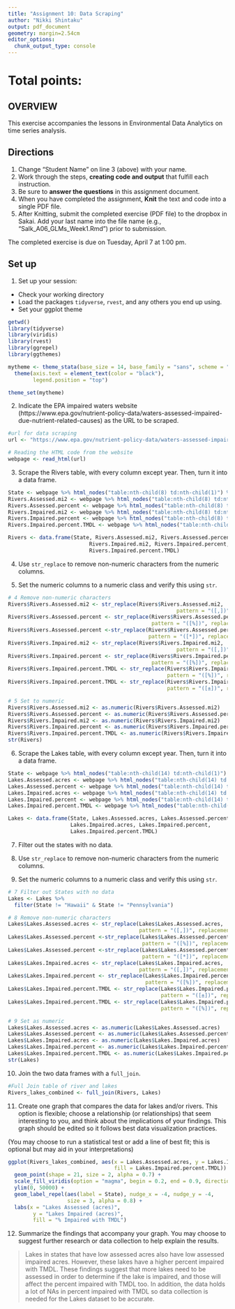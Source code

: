```yaml
---
title: "Assignment 10: Data Scraping"
author: "Nikki Shintaku"
output: pdf_document
geometry: margin=2.54cm
editor_options: 
  chunk_output_type: console
---
```


# Total points:

## OVERVIEW

This exercise accompanies the lessons in Environmental Data Analytics on time series analysis. 

## Directions
1. Change "Student Name" on line 3 (above) with your name.
3. Work through the steps, **creating code and output** that fulfill each instruction.
4. Be sure to **answer the questions** in this assignment document.
6. When you have completed the assignment, **Knit** the text and code into a single PDF file.
8. After Knitting, submit the completed exercise (PDF file) to the dropbox in Sakai. Add your last name into the file name (e.g., "Salk_A06_GLMs_Week1.Rmd") prior to submission.

The completed exercise is due on Tuesday, April 7 at 1:00 pm.

## Set up 
1. Set up your session:

* Check your working directory
* Load the packages `tidyverse`, `rvest`, and any others you end up using.
* Set your ggplot theme

```r
getwd()
library(tidyverse)
library(viridis)
library(rvest)
library(ggrepel)
library(ggthemes)

mytheme <- theme_stata(base_size = 14, base_family = "sans", scheme = "s2mono") +
  theme(axis.text = element_text(color = "black"), 
        legend.position = "top")

theme_set(mytheme)

```

2. Indicate the EPA impaired waters website (https://www.epa.gov/nutrient-policy-data/waters-assessed-impaired-due-nutrient-related-causes) as the URL to be scraped. 

```r
#url for data scraping
url <- "https://www.epa.gov/nutrient-policy-data/waters-assessed-impaired-due-nutrient-related-causes"

# Reading the HTML code from the website
webpage <- read_html(url)

```

3. Scrape the Rivers table, with every column except year. Then, turn it into a data frame.

```r

State <- webpage %>% html_nodes("table:nth-child(8) td:nth-child(1)") %>% html_text()
Rivers.Assessed.mi2 <- webpage %>% html_nodes("table:nth-child(8) td:nth-child(2)") %>% html_text()
Rivers.Assessed.percent <- webpage %>% html_nodes("table:nth-child(8) td:nth-child(3)") %>% html_text()
Rivers.Impaired.mi2 <- webpage %>% html_nodes("table:nth-child(8) td:nth-child(4)") %>% html_text()
Rivers.Impaired.percent <- webpage %>% html_nodes("table:nth-child(8) td:nth-child(5)") %>% html_text()
Rivers.Impaired.percent.TMDL <- webpage %>% html_nodes("table:nth-child(8) td:nth-child(6)") %>% html_text()

Rivers <- data.frame(State, Rivers.Assessed.mi2, Rivers.Assessed.percent, 
                          Rivers.Impaired.mi2, Rivers.Impaired.percent, 
                          Rivers.Impaired.percent.TMDL)
```

4. Use `str_replace` to remove non-numeric characters from the numeric columns. 

5. Set the numeric columns to a numeric class and verify this using `str`.

```r
# 4 Remove non-numeric characters
Rivers$Rivers.Assessed.mi2 <- str_replace(Rivers$Rivers.Assessed.mi2,
                                                      pattern = "([,])", replacement = "")
Rivers$Rivers.Assessed.percent <- str_replace(Rivers$Rivers.Assessed.percent, 
                                              pattern = "([%])", replacement = "")
Rivers$Rivers.Assessed.percent <-str_replace(Rivers$Rivers.Assessed.percent,
                                             pattern = "([*])", replacement = "")
Rivers$Rivers.Impaired.mi2 <- str_replace(Rivers$Rivers.Impaired.mi2,
                                                      pattern = "([,])", replacement = "")
Rivers$Rivers.Impaired.percent <- str_replace(Rivers$Rivers.Impaired.percent, 
                                              pattern = "([%])", replacement = "")
Rivers$Rivers.Impaired.percent.TMDL <- str_replace(Rivers$Rivers.Impaired.percent.TMDL,
                                                   pattern = "([%])", replacement = "")
Rivers$Rivers.Impaired.percent.TMDL <- str_replace(Rivers$Rivers.Impaired.percent.TMDL,
                                                   pattern = "([±])", replacement = "")

# 5 Set to numeric 
Rivers$Rivers.Assessed.mi2 <- as.numeric(Rivers$Rivers.Assessed.mi2)
Rivers$Rivers.Assessed.percent <- as.numeric(Rivers$Rivers.Assessed.percent)
Rivers$Rivers.Impaired.mi2 <- as.numeric(Rivers$Rivers.Impaired.mi2)
Rivers$Rivers.Impaired.percent <- as.numeric(Rivers$Rivers.Impaired.percent)
Rivers$Rivers.Impaired.percent.TMDL <- as.numeric(Rivers$Rivers.Impaired.percent.TMDL)
str(Rivers)

```

6. Scrape the Lakes table, with every column except year. Then, turn it into a data frame.

```r
State <- webpage %>% html_nodes("table:nth-child(14) td:nth-child(1)") %>% html_text()
Lakes.Assessed.acres <- webpage %>% html_nodes("table:nth-child(14) td:nth-child(2)") %>% html_text()
Lakes.Assessed.percent <- webpage %>% html_nodes("table:nth-child(14) td:nth-child(3)") %>% html_text()
Lakes.Impaired.acres <- webpage %>% html_nodes("table:nth-child(14) td:nth-child(4)") %>% html_text()
Lakes.Impaired.percent <- webpage %>% html_nodes("table:nth-child(14) td:nth-child(5)") %>% html_text()
Lakes.Impaired.percent.TMDL <- webpage %>% html_nodes("table:nth-child(14) td:nth-child(6)") %>% html_text()

Lakes <- data.frame(State, Lakes.Assessed.acres, Lakes.Assessed.percent, 
                    Lakes.Impaired.acres, Lakes.Impaired.percent, 
                    Lakes.Impaired.percent.TMDL)
```

7. Filter out the states with no data. 

8. Use `str_replace` to remove non-numeric characters from the numeric columns. 

9. Set the numeric columns to a numeric class and verify this using `str`.
```r
# 7 Filter out States with no data
Lakes <- Lakes %>%
  filter(State != "Hawaii" & State != "Pennsylvania")

# 8 Remove non-numeric characters
Lakes$Lakes.Assessed.acres <- str_replace(Lakes$Lakes.Assessed.acres,
                                          pattern = "([,])", replacement = "")
Lakes$Lakes.Assessed.percent <-str_replace(Lakes$Lakes.Assessed.percent,
                                           pattern = "([%])", replacement = "")
Lakes$Lakes.Assessed.percent <-str_replace(Lakes$Lakes.Assessed.percent,
                                           pattern = "([*])", replacement = "")
Lakes$Lakes.Impaired.acres <- str_replace(Lakes$Lakes.Impaired.acres,
                                          pattern = "([,])", replacement = "")
Lakes$Lakes.Impaired.percent <- str_replace(Lakes$Lakes.Impaired.percent,
                                            pattern = "([%])", replacement = "")
Lakes$Lakes.Impaired.percent.TMDL <- str_replace(Lakes$Lakes.Impaired.percent.TMDL,
                                                 pattern = "([±])", replacement = "")
Lakes$Lakes.Impaired.percent.TMDL <- str_replace(Lakes$Lakes.Impaired.percent.TMDL,
                                                 pattern = "([%])", replacement = "")

# 9 Set as numeric
Lakes$Lakes.Assessed.acres <- as.numeric(Lakes$Lakes.Assessed.acres)
Lakes$Lakes.Assessed.percent <- as.numeric(Lakes$Lakes.Assessed.percent)
Lakes$Lakes.Impaired.acres <- as.numeric(Lakes$Lakes.Impaired.acres)
Lakes$Lakes.Impaired.percent <- as.numeric(Lakes$Lakes.Impaired.percent)
Lakes$Lakes.Impaired.percent.TMDL <- as.numeric(Lakes$Lakes.Impaired.percent.TMDL)
str(Lakes)

```

10. Join the two data frames with a `full_join`.

```r
#Full Join table of river and lakes
Rivers_lakes_combined <- full_join(Rivers, Lakes)
```

11. Create one graph that compares the data for lakes and/or rivers. This option is flexible; choose a relationship (or relationships) that seem interesting to you, and think about the implications of your findings. This graph should be edited so it follows best data visualization practices. 

(You may choose to run a statistical test or add a line of best fit; this is optional but may aid in your interpretations)
```r
ggplot(Rivers_lakes_combined, aes(x = Lakes.Assessed.acres, y = Lakes.Impaired.acres, 
                                  fill = Lakes.Impaired.percent.TMDL)) +
  geom_point(shape = 21, size = 2, alpha = 0.7) +
  scale_fill_viridis(option = "magma", begin = 0.2, end = 0.9, direction = -1) +
  ylim(0, 50000) +
  geom_label_repel(aes(label = State), nudge_x = -4, nudge_y = -4, 
                   size = 3, alpha = 0.8) +
  labs(x = "Lakes Assessed (acres)",
        y = "Lakes Impaired (acres)", 
        fill = "% Impaired with TMDL")
```

12. Summarize the findings that accompany your graph. You may choose to suggest further research or data collection to help explain the results.

> Lakes in states that have low assessed acres also have low assessed impaired acres. However, these lakes have a higher percent impaired with TMDL. These findings suggest that more lakes need to be assessed in order to determine if the lake is impaired, and those will affect the percent impaired with TMDL too. In addition, the data holds a lot of NAs in percent impaired with TMDL so data collection is needed for the Lakes dataset to be accurate. 
